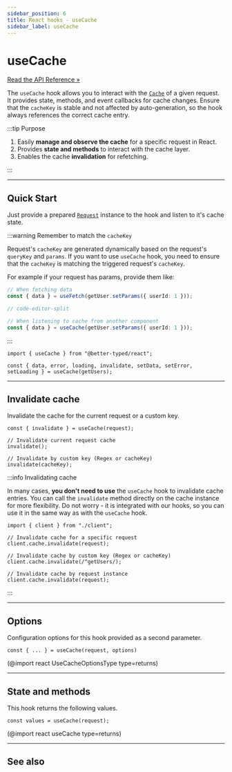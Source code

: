 ```yaml
---
sidebar_position: 6
title: React hooks - useCache
sidebar_label: useCache
---
```


# useCache

[Read the API Reference »](/docs/api/react/Hooks/useCache)

The `useCache` hook allows you to interact with the [`Cache`](/docs/core/cache) of a given request. It provides state,
methods, and event callbacks for cache changes. Ensure that the `cacheKey` is stable and not affected by
auto-generation, so the hook always references the correct cache entry.

:::tip Purpose

1. Easily **manage and observe the cache** for a specific request in React.
2. Provides **state and methods** to interact with the cache layer.
3. Enables the cache **invalidation** for refetching.

:::

---

## Quick Start

Just provide a prepared [`Request`](/docs/core/request) instance to the hook and listen to it's cache state.

:::warning Remember to match the `cacheKey`

Request's `cacheKey` are generated dynamically based on the request's `queryKey` and `params`. If you want to use
`useCache` hook, you need to ensure that the `cacheKey` is matching the triggered request's `cacheKey`.

For example if your request has params, provide them like:

```ts
// When fetching data
const { data } = useFetch(getUser.setParams({ userId: 1 }));

// code-editor-split

// When listening to cache from another component
const { data } = useCache(getUser.setParams({ userId: 1 }));
```

:::

```tsx
import { useCache } from "@better-typed/react";

const { data, error, loading, invalidate, setData, setError, setLoading } = useCache(getUsers);
```

---

## Invalidate cache

Invalidate the cache for the current request or a custom key.

```tsx
const { invalidate } = useCache(request);

// Invalidate current request cache
invalidate();

// Invalidate by custom key (Regex or cacheKey)
invalidate(cacheKey);
```

:::info Invalidating cache

In many cases, **you don't need to use** the `useCache` hook to invalidate cache entries. You can call the `invalidate`
method directly on the cache instance for more flexibility. Do not worry - it is integrated with our hooks, so you can
use it in the same way as with the `useCache` hook.

```tsx
import { client } from "./client";

// Invalidate cache for a specific request
client.cache.invalidate(request);

// Invalidate cache by custom key (Regex or cacheKey)
client.cache.invalidate(/^getUsers/);

// Invalidate cache by request instance
client.cache.invalidate(request);
```

:::

---

## Options

Configuration options for this hook provided as a second parameter.

```tsx
const { ... } = useCache(request, options)
```

(@import react UseCacheOptionsType type=returns)

---

## State and methods

This hook returns the following values.

```tsx
const values = useCache(request);
```

(@import react useCache type=returns)

<LinkCard
  type="api"
  title="useCache API Reference"
  description="Learn more about the useCache hook."
  to="/docs/api/react/Hooks/useCache"
/>

---

## See also

<LinkCard
  type="docs"
  to="/docs/react/overview"
  title="Use with React"
  description="Overview of all React hooks and the approach to use them"
/>

<LinkCard
  type="docs"
  to="/docs/core/cache"
  title="Cache"
  description="Learn more about the Cache class and its methods"
/>

